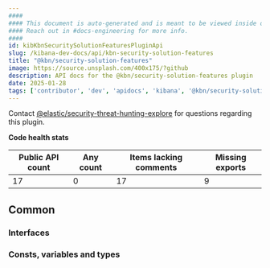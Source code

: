 ```yaml
---
####
#### This document is auto-generated and is meant to be viewed inside our experimental, new docs system.
#### Reach out in #docs-engineering for more info.
####
id: kibKbnSecuritySolutionFeaturesPluginApi
slug: /kibana-dev-docs/api/kbn-security-solution-features
title: "@kbn/security-solution-features"
image: https://source.unsplash.com/400x175/?github
description: API docs for the @kbn/security-solution-features plugin
date: 2025-01-28
tags: ['contributor', 'dev', 'apidocs', 'kibana', '@kbn/security-solution-features']
---
```




Contact [@elastic/security-threat-hunting-explore](https://github.com/orgs/elastic/teams/security-threat-hunting-explore) for questions regarding this plugin.

**Code health stats**

| Public API count  | Any count | Items lacking comments | Missing exports |
|-------------------|-----------|------------------------|-----------------|
| 17 | 0 | 17 | 9 |

## Common

### Interfaces
<DocDefinitionList data={kbnSecuritySolutionFeaturesObj.common.interfaces}/>

### Consts, variables and types
<DocDefinitionList data={kbnSecuritySolutionFeaturesObj.common.misc}/>

